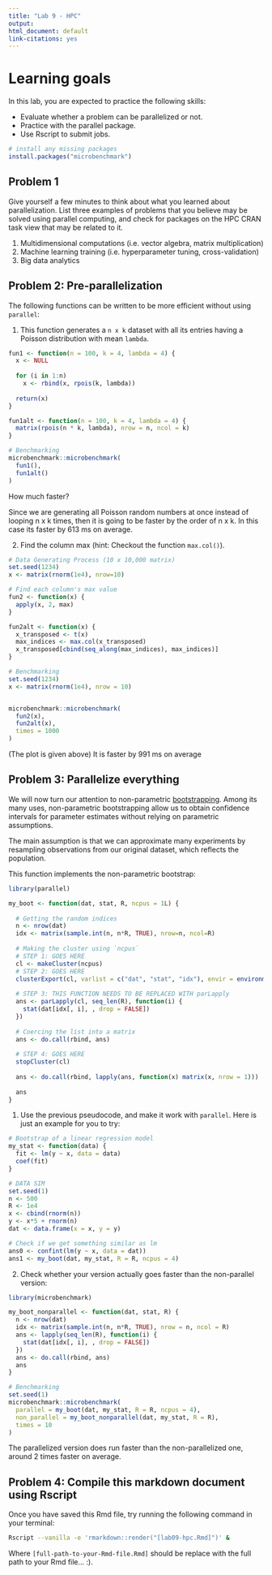 ```yaml
---
title: "Lab 9 - HPC"
output: 
html_document: default
link-citations: yes
---
```


# Learning goals

In this lab, you are expected to practice the following skills:

- Evaluate whether a problem can be parallelized or not.
- Practice with the parallel package.
- Use Rscript to submit jobs.

```r
# install any missing packages
install.packages("microbenchmark")
```

## Problem 1

Give yourself a few minutes to think about what you learned about parallelization. List three
examples of problems that you believe may be solved using parallel computing,
and check for packages on the HPC CRAN task view that may be related to it.

1. Multidimensional computations (i.e. vector algebra, matrix multiplication)
2. Machine learning training (i.e. hyperparameter tuning, cross-validation)
3. Big data analytics

## Problem 2: Pre-parallelization

The following functions can be written to be more efficient without using
`parallel`:

1. This function generates a `n x k` dataset with all its entries having a Poisson distribution with mean `lambda`.

```r
fun1 <- function(n = 100, k = 4, lambda = 4) {
  x <- NULL
  
  for (i in 1:n)
    x <- rbind(x, rpois(k, lambda))
  
  return(x)
}

fun1alt <- function(n = 100, k = 4, lambda = 4) {
  matrix(rpois(n * k, lambda), nrow = n, ncol = k)
}

# Benchmarking
microbenchmark::microbenchmark(
  fun1(),
  fun1alt()
)
```

How much faster?

Since we are generating all Poisson random numbers at once instead of looping n x k times, then it is going to be faster by the order of n x k. In this case its faster by 613 ms on average.


2.  Find the column max (hint: Checkout the function `max.col()`).

```r
# Data Generating Process (10 x 10,000 matrix)
set.seed(1234)
x <- matrix(rnorm(1e4), nrow=10)

# Find each column's max value
fun2 <- function(x) {
  apply(x, 2, max)
}

fun2alt <- function(x) {
  x_transposed <- t(x)
  max_indices <- max.col(x_transposed)
  x_transposed[cbind(seq_along(max_indices), max_indices)]
}

# Benchmarking
set.seed(1234)
x <- matrix(rnorm(1e4), nrow = 10)


microbenchmark::microbenchmark(
  fun2(x),
  fun2alt(x),
  times = 1000 
)
```

(The plot is given above) It is faster by 991 ms on average


## Problem 3: Parallelize everything

We will now turn our attention to non-parametric 
[bootstrapping](https://en.wikipedia.org/wiki/Bootstrapping_(statistics)).
Among its many uses, non-parametric bootstrapping allow us to obtain confidence
intervals for parameter estimates without relying on parametric assumptions.

The main assumption is that we can approximate many experiments by resampling
observations from our original dataset, which reflects the population. 

This function implements the non-parametric bootstrap:

```r
library(parallel)

my_boot <- function(dat, stat, R, ncpus = 1L) {
  
  # Getting the random indices
  n <- nrow(dat)
  idx <- matrix(sample.int(n, n*R, TRUE), nrow=n, ncol=R)
 
  # Making the cluster using `ncpus`
  # STEP 1: GOES HERE
  cl <- makeCluster(ncpus)
  # STEP 2: GOES HERE
  clusterExport(cl, varlist = c("dat", "stat", "idx"), envir = environment())
  
  # STEP 3: THIS FUNCTION NEEDS TO BE REPLACED WITH parLapply
  ans <- parLapply(cl, seq_len(R), function(i) {
    stat(dat[idx[, i], , drop = FALSE])
  })
  
  # Coercing the list into a matrix
  ans <- do.call(rbind, ans)
  
  # STEP 4: GOES HERE
  stopCluster(cl)
  
  ans <- do.call(rbind, lapply(ans, function(x) matrix(x, nrow = 1)))
  
  ans
}
```

1. Use the previous pseudocode, and make it work with `parallel`. Here is just an example for you to try:

```r
# Bootstrap of a linear regression model
my_stat <- function(data) {
  fit <- lm(y ~ x, data = data)
  coef(fit)
}

# DATA SIM
set.seed(1)
n <- 500 
R <- 1e4
x <- cbind(rnorm(n)) 
y <- x*5 + rnorm(n)
dat <- data.frame(x = x, y = y)

# Check if we get something similar as lm
ans0 <- confint(lm(y ~ x, data = dat))
ans1 <- my_boot(dat, my_stat, R = R, ncpus = 4)


```

2. Check whether your version actually goes faster than the non-parallel version:

```r
library(microbenchmark)

my_boot_nonparallel <- function(dat, stat, R) {
  n <- nrow(dat)
  idx <- matrix(sample.int(n, n*R, TRUE), nrow = n, ncol = R)
  ans <- lapply(seq_len(R), function(i) {
    stat(dat[idx[, i], , drop = FALSE])
  })
  ans <- do.call(rbind, ans)
  ans
}

# Benchmarking
set.seed(1)
microbenchmark::microbenchmark(
  parallel = my_boot(dat, my_stat, R = R, ncpus = 4),
  non_parallel = my_boot_nonparallel(dat, my_stat, R = R),
  times = 10
)

```

The parallelized version does run faster than the non-parallelized one, around 2 times faster on average.

## Problem 4: Compile this markdown document using Rscript

Once you have saved this Rmd file, try running the following command
in your terminal:

```bash
Rscript --vanilla -e 'rmarkdown::render("[lab09-hpc.Rmd]")' &
```

Where `[full-path-to-your-Rmd-file.Rmd]` should be replace with the full path to
your Rmd file... :).


